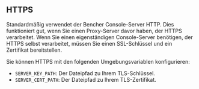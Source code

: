 ## HTTPS

Standardmäßig verwendet der Bencher Console-Server HTTP.
Dies funktioniert gut, wenn Sie einen Proxy-Server davor haben, der HTTPS verarbeitet.
Wenn Sie einen eigenständigen Console-Server benötigen, der HTTPS selbst verarbeitet,
müssen Sie einen SSL-Schlüssel und ein Zertifikat bereitstellen.

Sie können HTTPS mit den folgenden Umgebungsvariablen konfigurieren:
  - `SERVER_KEY_PATH`: Der Dateipfad zu Ihrem TLS-Schlüssel.
  - `SERVER_CERT_PATH`: Der Dateipfad zu Ihrem TLS-Zertifikat.